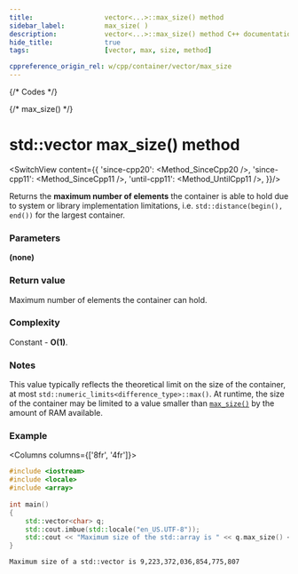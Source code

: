 ```yaml
---
title:					vector<...>::max_size() method
sidebar_label:			max_size( )
description:			vector<...>::max_size() method C++ documentation
hide_title:				true
tags:					[vector, max, size, method]

cppreference_origin_rel: w/cpp/container/vector/max_size
---
```



{/* Codes */}

{/* max_size() */}

# std::vector max_size() method

<SwitchView content={{
	'since-cpp20': <Method_SinceCpp20 />,
	'since-cpp11': <Method_SinceCpp11 />,
	'until-cpp11': <Method_UntilCpp11 />,
}}/>

Returns the **maximum number of elements** the container is able to hold due to system or library implementation limitations,
i.e. `std::distance(begin(), end())` for the largest container.

### Parameters

**(none)**

### Return value

Maximum number of elements the container can hold.

### Complexity

Constant - **O(1)**.

### Notes

This value typically reflects the theoretical limit on the size of the container,
at most `std::numeric_limits<difference_type>::max()`.
At runtime, the size of the container may be limited to a value smaller than [`max_size()`](max_size) by the amount of RAM available.

### Example

<Columns columns={['8fr', '4fr']}>
<div>

```cpp title='Main.cpp' showLineNumbers
#include <iostream>
#include <locale>
#include <array>
 
int main()
{
    std::vector<char> q;
    std::cout.imbue(std::locale("en_US.UTF-8"));    
    std::cout << "Maximum size of the std::array is " << q.max_size() << '\n';
}
```

</div>
<div>

```plaintext title="Possible output"
Maximum size of a std::vector is 9,223,372,036,854,775,807
```

</div>
</Columns>
